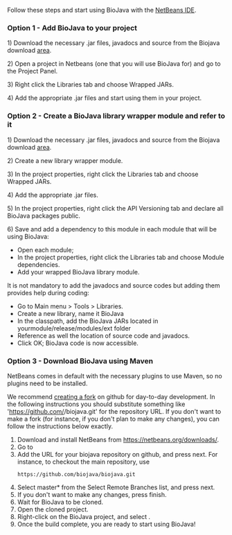 Follow these steps and start using BioJava with the [http://www.netbeans.org NetBeans IDE].

=== Option 1 - Add BioJava to your project ===

1) Download the necessary .jar files, javadocs and source from the Biojava download [[BioJava:Download_1.8|area]].

2) Open a project in Netbeans (one that you will use BioJava for) and go to the Project Panel.

3) Right click the Libraries tab and choose Wrapped JARs.

4) Add the appropriate .jar files and start using them in your project.

=== Option 2 - Create a BioJava library wrapper module and refer to it ===

1) Download the necessary .jar files, javadocs and source from the Biojava download [[BioJava:Download_1.8|area]].

2) Create a new library wrapper module.

3) In the project properties, right click the Libraries tab and choose Wrapped JARs.

4) Add the appropriate .jar files.

5) In the project properties, right click the API Versioning tab and declare all BioJava packages public.

6) Save and add a dependency to this module in each module that will be using BioJava:
* Open each module;
* In the project properties, right click the Libraries tab and choose Module dependencies.
* Add your wrapped BioJava library module.


It is not mandatory to add the javadocs and source codes but adding them provides help during coding:
* Go to Main menu > Tools > Libraries.
* Create a new library, name it BioJava
* In the classpath, add the BioJava JARs located in yourmodule/release/modules/ext folder
* Reference as well the location of source code and javadocs.
* Click OK; BioJava code is now accessible.

=== Option 3 - Download BioJava using Maven ===
NetBeans comes in default with the necessary plugins to use Maven, so no plugins need to be installed.

We recommend [https://help.github.com/articles/fork-a-repo creating a fork] on github for day-to-day development. In the following instructions you should substitute something like 'https://github.com/<username>/biojava.git' for the repository URL. If you don't want to make a fork (for instance, if you don't plan to make any changes), you can follow the instructions below exactly.
#Download and install NetBeans from https://netbeans.org/downloads/.
#Go to {{menu|Team|Git|Clone..}}
#Add the URL for your biojava repository on github, and press next. For instance, to checkout the main repository, use <pre>https://github.com/biojava/biojava.git</pre>
#Select master* from the Select Remote Branches list, and press next.
#If you don't want to make any changes, press finish.
#Wait for BioJava to be cloned.
#Open the cloned project.
#Right-click on the BioJava project, and select {{menu|Build with Dependences}}.
#Once the build complete, you are ready to start using BioJava!